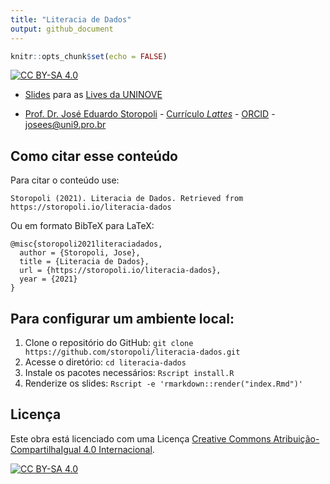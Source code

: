 ```yaml
---
title: "Literacia de Dados"
output: github_document
---
```


```r
knitr::opts_chunk$set(echo = FALSE)
```

[![CC BY-SA 4.0][cc-by-sa-shield]][cc-by-sa]

* [Slides](https://storopoli.io/literacia-dados) para as [Lives da UNINOVE](https://uninove.br)

* [Prof. Dr. José Eduardo Storopoli](https://storopoli.io) - [Currículo *Lattes*](http://lattes.cnpq.br/2281909649311607) - [ORCID](https://orcid.org/0000-0002-0559-5176) - [josees@uni9.pro.br](mailto:josees@uni9.pro.br)

## Como citar esse conteúdo

Para citar o conteúdo use:

```
Storopoli (2021). Literacia de Dados. Retrieved from https://storopoli.io/literacia-dados
```

Ou em formato BibTeX para LaTeX:

```
@misc{storopoli2021literaciadados,
  author = {Storopoli, Jose},
  title = {Literacia de Dados},
  url = {https://storopoli.io/literacia-dados},
  year = {2021}
}
```

## Para configurar um ambiente local:

1. Clone o repositório do GitHub: `git clone https://github.com/storopoli/literacia-dados.git`
2. Acesse o diretório: `cd literacia-dados`
3. Instale os pacotes necessários: `Rscript install.R`
4. Renderize os slides: `Rscript -e 'rmarkdown::render("index.Rmd")'`

## Licença

Este obra está licenciado com uma Licença
[Creative Commons Atribuição-CompartilhaIgual 4.0 Internacional][cc-by-sa].

[![CC BY-SA 4.0][cc-by-sa-image]][cc-by-sa]

[cc-by-sa]: http://creativecommons.org/licenses/by-sa/4.0/
[cc-by-sa-image]: https://licensebuttons.net/l/by-sa/4.0/88x31.png
[cc-by-sa-shield]: https://img.shields.io/badge/License-CC%20BY--SA%204.0-lightgrey.svg
